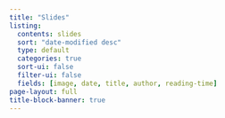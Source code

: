 ```yaml
---
title: "Slides"
listing:
  contents: slides
  sort: "date-modified desc"
  type: default
  categories: true
  sort-ui: false
  filter-ui: false
  fields: [image, date, title, author, reading-time]
page-layout: full
title-block-banner: true
---
```

